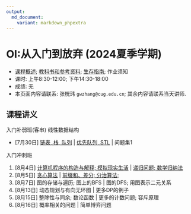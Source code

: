 ```yaml
---
output: 
  md_document:
    variant: markdown_phpextra
---
```


# OI:从入门到放弃 (2024夏季学期)

-   [课程概述](./glos/intro); [教科书和参考资料](./glos/book); [生存指南](./glos/survive); 作业须知
-   课时: 上午8:30-12:00; 下午14:30-18:00
-   成绩: 无
-   本页面内容请联系: 张桄玮 `gwzhang@cug.edu.cn`; 其余内容请联系当天讲师.

## 课程讲义

入门补弱班(客串) 线性数据结构

-   [7月30日] [链表, 栈, 队列](./slides/lin-ds.html) \| [优先队列, STL](./slides/pqueue-stl.html) \| 问题集1

入门冲刺班

1.  [8月4日] [计算机程序的构造与解释; 模拟现实生活](./ch1.md) \| [递归问题; 数学归纳法](./ind-mi.md)
2.  [8月5日] [贪心算法](./greedy.md) \| [前缀和、差分; 分治算法;](pdif-dc.md)
3.  [8月7日] 图的存储与遍历; 图上的BFS \| 图的DFS; 用图表示二元关系
4.  [8月13日] 动态规划与有向无环图 \| 更多DP的例子
5.  [8月15日] 整除性与同余; 数论函数 \| 更多的计数问题; 容斥原理
6.  [8月16日] 概率相关的问题 \| 简单博弈问题
